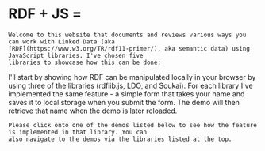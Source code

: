 
<Content>
    <h1 className="title" style={{display: "flex", gap: "0.25rem", alignItems: "center"}}>
        <span>RDF + JS = </span>
        <BsFillHeartFill style={{fill: "red"}}/>
    </h1>

    Welcome to this website that documents and reviews various ways you can work with Linked Data (aka
    [RDF](https://www.w3.org/TR/rdf11-primer/), aka semantic data) using JavaScript libraries. I've chosen five
    libraries to showcase how this can be done:
</Content>

<Libraries />

<Content>
    I'll start by showing how RDF can be manipulated locally in your browser by using three of the libraries
    (rdflib.js, LDO, and Soukai). For each library I've implemented the same feature - a simple form that takes your
    name and saves it to local storage when you submit the form. The demo will then retrieve that name when the demo is
    later reloaded.

    Please click onto one of the demos listed below to see how the feature is implemented in that library. You can
    also navigate to the demos via the libraries listed at the top.
</Content>